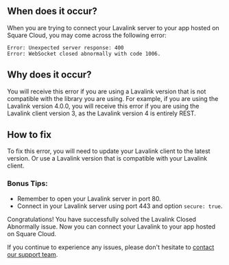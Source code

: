 ## When does it occur?

When you are trying to connect your Lavalink server to your app hosted on Square Cloud, you may come across the following error:

```
Error: Unexpected server response: 400
Error: WebSocket closed abnormally with code 1006.
```

## Why does it occur?

You will receive this error if you are using a Lavalink version that is not compatible with the library you are using.
For example, if you are using the Lavalink version 4.0.0, you will receive this error if you are using the Lavalink client version 3, as the Lavalink version 4 is entirely REST.

## How to fix

To fix this error, you will need to update your Lavalink client to the latest version. Or use a Lavalink version that is compatible with your Lavalink client.

### Bonus Tips:

- Remember to open your Lavalink server in port 80.
- Connect in your Lavalink server using port 443 and option `secure: true`.

Congratulations! You have successfully solved the Lavalink Closed Abnormally issue. Now you can connect your Lavalink to your app hosted on Square Cloud.

If you continue to experience any issues, please don't hesitate to [contact our support team](/company/support).

